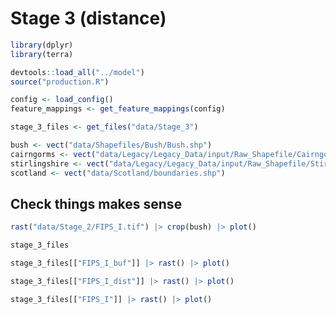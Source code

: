 # Stage 3 (distance)

```r
library(dplyr)
library(terra)

devtools::load_all("../model")
source("production.R")

config <- load_config()
feature_mappings <- get_feature_mappings(config)

stage_3_files <- get_files("data/Stage_3")

bush <- vect("data/Shapefiles/Bush/Bush.shp")
cairngorms <- vect("data/Legacy/Legacy_Data/input/Raw_Shapefile/CairngormNP/CairngormNP.shp")
stirlingshire <- vect("data/Legacy/Legacy_Data/input/Raw_Shapefile/Stirlingshire/Stirlingshire.shp")
scotland <- vect("data/Scotland/boundaries.shp")
```

## Check things makes sense

```r
rast("data/Stage_2/FIPS_I.tif") |> crop(bush) |> plot()
```

```r
stage_3_files

stage_3_files[["FIPS_I_buf"]] |> rast() |> plot()

stage_3_files[["FIPS_I_dist"]] |> rast() |> plot()

stage_3_files[["FIPS_I"]] |> rast() |> plot()
```

